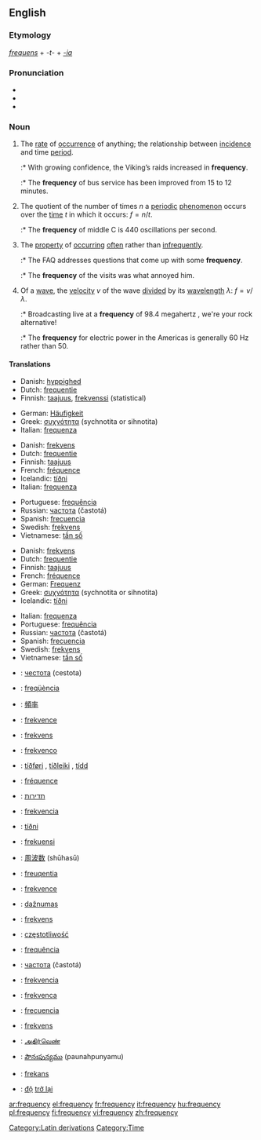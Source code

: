 ==English==

===Etymology===
{{L.}} ''[[frequens]]'' + ''-t-'' + ''[[-ia]]''

===Pronunciation===
*{{AHD|frĕʹkwən-sē}}
*{{IPA|/ˈfriːkwənsi/}}
*{{SAMPA|/"fri:kw@nsi/}}

===Noun===
{{wikipedia}}
{{en-noun|frequenc|ies}}

# {{uncountable}} The [[rate]] of [[occurrence]] of anything; the relationship between [[incidence]] and time [[period]].
#:* With growing confidence, the Viking’s raids increased in '''frequency'''.
#:* The '''frequency''' of bus service has been improved from 15 to 12 minutes.
# {{context|metrology|countable}} The quotient of the number of times ''n'' a [[periodic]] [[phenomenon]] occurs over the [[time]] ''t'' in which it occurs: <math>f = n / t</math>.
#:* The '''frequency''' of middle C is 440 oscillations per second.
# {{uncountable}} The [[property]] of [[occur]]ring [[often]] rather than [[infrequently]].
#:* The FAQ addresses questions that come up with some '''frequency'''.
#:* The '''frequency''' of the visits was what annoyed him.
# {{context|physical sciences|countable}} Of a [[wave]], the [[velocity]] ''v'' of the wave [[divide]]d by its [[wavelength]] <math>\lambda</math>: <math>f = v / \lambda</math>.
#:* Broadcasting live at a '''frequency''' of 98.4 megahertz<!--fictional station-->, we're your rock alternative!
#:* The '''frequency''' for electric power in the Americas is generally 60 Hz rather than 50.

====Translations====

{{trans-top|rate of occurrence of anything}}
*Danish: [[hyppighed]] {{n}}
*Dutch: [[frequentie]] {{f}}
*Finnish: [[taajuus]], [[frekvenssi]] (statistical)
{{trans-mid}}
*German: [[Häufigkeit]] {{f}}
*Greek: [[συχνότητα]] (sychnotita or sihnotita) {{f}}
*Italian: [[frequenza]] {{f}}
{{trans-bottom}}

{{trans-top|number of occurrences over the time}}
*Danish: [[frekvens]] {{n}}
*Dutch: [[frequentie]] {{f}}
*Finnish: [[taajuus]]
*French: [[fréquence]] {{f}}
*Icelandic: [[tíðni]] {{f}}
*Italian: [[frequenza]] {{f}}
{{trans-mid}}
*Portuguese: [[frequência]] {{f}}
*Russian: [[частота]] (častotá) {{f}}
*Spanish: [[frecuencia]] {{f}}
*Swedish: [[frekvens]]
*Vietnamese: [[tần số]]
{{trans-bottom}}

{{trans-top|velocity of a wave divided by its wavelength.}}
*Danish: [[frekvens]] {{n}}
*Dutch: [[frequentie]] {{f}}
*Finnish: [[taajuus]]
*French: [[fréquence]] {{f}}
*German: [[Frequenz]] {{f}}
*Greek: [[συχνότητα]] (sychnotita or sihnotita) {{f}}
*Icelandic: [[tíðni]] {{f}}
{{trans-mid}}
*Italian: [[frequenza]] {{f}}
*Portuguese: [[frequência]] {{f}}
*Russian: [[частота]] (častotá) {{f}}
*Spanish: [[frecuencia]] {{f}}
*Swedish: [[frekvens]]
*Vietnamese: [[tần số]]
{{trans-bottom}}

{{trans-top|Translations to be checked}}
*{{ttbc|Bulgarian}}: [[честота]] (cestota) {{f}}
*{{ttbc|Catalan}}: [[freqüència]] {{f}}
*{{ttbc|Chinese}}: [[頻率]]
*{{ttbc|Czech}}: [[frekvence]] {{f}}
*{{ttbc|Danish}}: [[frekvens]] {{n}}
*{{ttbc|Esperanto}}: [[frekvenco]]
*{{ttbc|Faroese}}: [[tíðføri]] {{n}}, [[tíðleiki]] {{m}}, [[tídd]] {{f}}
*{{ttbc|French}}: [[fréquence]] {{f}}
*{{ttbc|Hebrew}}: [[תדירות]]<!-- ()-->
*{{ttbc|Hungarian}}: [[frekvencia]] {{f}}
*{{ttbc|Icelandic}}: [[tíðni]] {{f}}
*{{ttbc|Indonesian}}: [[frekuensi]]
*{{ttbc|Japanese}}: [[周波数]] (shūhasū)
{{trans-mid}}
*{{ttbc|Latin}}: [[freuqentia]] {{f}}
*{{ttbc|Latvian}}: [[frekvence]] {{f}}
*{{ttbc|Lithuanian}}: [[dažnumas]]
*{{ttbc|Norwegian}}: [[frekvens]]
*{{ttbc|Polish}}: [[częstotliwość]] {{m}}
*{{ttbc|Portuguese}}: [[frequência]] {{f}}
*{{ttbc|Russian}}: [[частота]] (častotá) {{f}}
*{{ttbc|Slovak}}: [[frekvencia]] {{f}}
*{{ttbc|Slovenian}}: [[frekvenca]] {{f}}
*{{ttbc|Spanish}}: [[frecuencia]] {{f}}
*{{ttbc|Swedish}}: [[frekvens]]
*{{ttbc|Tamil}}: [[அதிர்வெண்]]
*{{ttbc|Telugu}}: [[పౌనఃపున్యము]] (paunahpunyamu)
*{{ttbc|Turkish}}: [[frekans]]
*{{ttbc|Vietnamese}}: [[độ]] [[trở lại]]
{{trans-bottom}}

[[Category:Latin derivations]]
[[Category:Time]]

[[ar:frequency]]
[[el:frequency]]
[[fr:frequency]]
[[it:frequency]]
[[hu:frequency]]
[[pl:frequency]]
[[fi:frequency]]
[[vi:frequency]]
[[zh:frequency]]